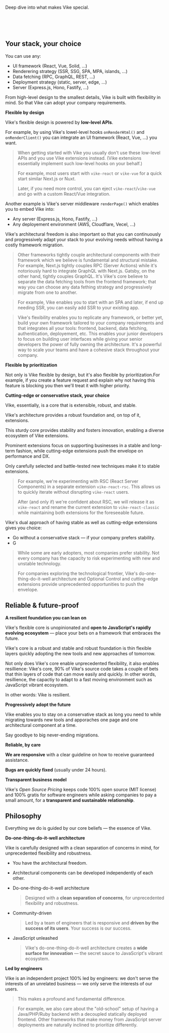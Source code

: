 
Deep dive into what makes Vike special.

<Link href="#your-stack-your-choice" /><br/>
<Link href="#reliable-future-proof" /><br/>
<Link href="#philosophy" /><br/>


## Your stack, your choice

You can use any:
- UI framework (React, Vue, Solid, ...)
- Renderering strategy (SSR, SSG, SPA, MPA, islands, ...)
- Data fetching (RPC, GraphQL, REST, ...)
- Deployment strategy (static, server, edge, ...)
- Server (Express.js, Hono, Fastify, ...)

From high-level design to the smallest details, Vike is built with flexibility in mind. So that Vike can adopt your company requirements.

**Flexible by design**

Vike's flexible design is powered by **low-level APIs**.

For example, by using Vike's lowel-level hooks <Link href="/onRenderHtml">`onRenderHtml()`</Link> and <Link href="/onRenderClient">`onRenderClient()`</Link> you can integrate an UI framework (React, Vue, ...) you want.

> When getting started with Vike you usually don't use these low-level APIs and you use Vike extensions instead. (Vike extensions essentially implement such low-level hooks on your behalf.)
>
> For example, most users start with `vike-react` or `vike-vue` for a quick start similar Next.js or Nuxt.
>
> Later, if you need more control, you can <Link href="/eject">eject</Link> `vike-react`/`vike-vue` and go with a custom React/Vue integration.

Another example is Vike's server middleware <Link href="/renderPage"><code>renderPage()</code></Link> which enables you to embed Vike into:
- Any server (Express.js, Hono, Fastify, ...)
- Any deployement environment (AWS, Cloudflare, Vecel, ...)

Vike's architectural freedom is also important so that you can continuously and progressively adapt your stack to your evolving needs without having a costly framework migration.

> Other frameworks tightly couple architectural components with their framework which we believe is fundamental and structural mistake. For example, Next.js tightly couples RPC (Server Actions) while it's notoriously hard to integrate GraphQL with Next.js. Gatsby, on the other hand, tightly couples GraphQL. It's Vike's core believe to separate the data fetching tools from the frontend framework; that way you can choose any data fething strategy and progressively migrate from one to another.

> For example, Vike enables you to start with an SPA and later, if end up needing SSR, <Link href="/ssr">you can easily add SSR</Link> to your existing app.

> Vike's flexibility enables you to replicate any framework, or better yet, <Link href="/build-your-own-framework">build your own framework</Link> tailored to your company requirements and that integrates all your tools: frontend, backend, data fetching, authentication, deployement, etc. This enables your junior developers to focus on building user interfaces while giving your senior developers the power of fully owning the architecture. It's a powerful way to scale your teams and have a cohesive stack throughout your company.

**Flexible by prioritization**

Not only is Vike flexible by design, but it's also flexible by prioritization.For example, if you create a feature request and explain why not having this feature is blocking you then we'll treat it with higher priority.

**Cutting-edge or conservative stack, your choice**

Vike, essentially, is a core that is extensible, robust, and stable.

Vike's architecture provides a robust foundation and, on top of it, extensions.

This sturdy core provides stability and fosters innovation, enabling a diverse ecosystem of <Link href="/extensions">Vike extensions</Link>.

Prominent extensions focus on supporting businesses in a stable and long-term fashion, while cutting-edge extensions push the envelope on performance and DX.

Only carefully selected and battle-tested new techniques make it to stable extensions.

> For example, we're experimenting with RSC (React Server Components) in a separate extension `vike-react-rsc`. This allows us to quickly iterate without disrupting `vike-react` users.
>
> After (and only if) we're confident about RSC, we will release it as `vike-react` and rename the current extension to `vike-react-classic` while maintaining both extensions for the foreseeable future.

Vike's dual approach of having stable as well as cutting-edge extensions gives you choice:
- Go without a conservative stack &mdash; if your company prefers stability.
- G

> While some are early adopters, most companies prefer stability. Not every company has the capacity to risk experimenting with new and unstable technology.
>
> For companies exploring the technological frontier, Vike's do-one-thing-do-it-well architecture and <Link href="/optional-control">Optional Control</Link> and cutting-edge extensions provide unprecedented opportunities to push the envelope.


## Reliable & future-proof

**A resilient foundation you can lean on**

Vike's flexible core is unopinionated and **open to JavaScript's rapidly evolving ecosystem** &mdash; place your bets on a framework that embraces the future.

Vike's core is a robust and stable and robust foundation is thin flexible layers quickly adopting the new tools and new approaches of tomorrow.

Not only does Vike's core enable unprecedented flexibility, it also enables resillience:
Vike's core, 90% of Vike's source code takes a couple of bets that  thin layers of code that can move easily and quickly. In other words, resillience, the capactiy to adapt to a fast moving environment such as JavaScript vibrant ecosystem.

In other words: Vike is resilient.

**Progressively adopt the future**

Vike enables you to stay on a conservative stack as long you need to while migrating towards new tools and apporaches one page and one architectural component at a time.

Say goodbye to big never-ending migrations.

**Reliable, by care**

**We are responsive** with a clear guideline on how to receive guaranteed assistance.

**Bugs are quickly fixed** (usually under 24 hours).

**Transparent business model**

Vike's *Open Source Pricing* keeps code 100% open source (MIT license) and 100% gratis for software engineers while asking companies to pay a small amount, for a **transparent and sustainable relationship**.



## Philosophy

Everything we do is guided by our core beliefs &mdash; the essence of Vike.

**Do-one-thing-do-it-well architecture**

Vike is carefully designed with a clean separation of concerns in mind, for unprecedented flexibility and robustness.
 - You have the architectural freedom.
 - Architectural components can be developed independently of each other.

- Do-one-thing-do-it-well architecture
  > Designed with a **clean separation of concerns**, for unprecedented flexibility and robustness.

- Community-driven
  > Led by a team of engineers that is responsive and **driven by the success of its users**. Your success is our success.

- JavaScript unleashed
  > Vike's do-one-thing-do-it-well architecture creates a **wide surface for innovation** — the secret sauce to JavaScript's vibrant ecosystem.

**Led by engineers**

Vike is an independent project 100% led by engineers: we don't serve the interests of an unrelated business &mdash; we only serve the interests of our users.

> This makes a profound and fundamental difference.

> For example, we also care about the "old-school" setup of having a Java/PHP/Ruby backend with a decoupled statically deployed frontend. Other frameworks that make money from JavaScript server deployments are naturally inclined to prioritize differently.
